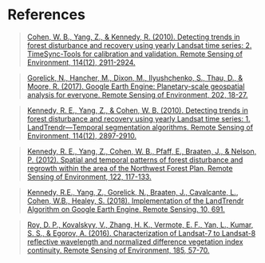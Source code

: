 # References


>[Cohen, W. B., Yang, Z., & Kennedy, R. (2010). Detecting trends in forest disturbance and recovery using yearly Landsat time series: 2. TimeSync-Tools for calibration and validation. Remote Sensing of Environment, 114(12), 2911-2924.](https://larse.forestry.oregonstate.edu/sites/larse/files/pub_pdfs/Cohen_etal_2010.pdf)

>[Gorelick, N., Hancher, M., Dixon, M., Ilyushchenko, S., Thau, D., & Moore, R. (2017). Google Earth Engine: Planetary-scale geospatial analysis for everyone. Remote Sensing of Environment, 202, 18-27.](https://www.sciencedirect.com/science/article/pii/S0034425717302900)

>[Kennedy, R. E., Yang, Z., & Cohen, W. B. (2010). Detecting trends in forest disturbance and recovery using yearly Landsat time series: 1. LandTrendr—Temporal segmentation algorithms. Remote Sensing of Environment, 114(12), 2897-2910.](http://geotrendr.ceoas.oregonstate.edu/files/2015/05/Kennedy_etal2010.pdf)

>[Kennedy, R. E., Yang, Z., Cohen, W. B., Pfaff, E., Braaten, J., & Nelson, P. (2012). Spatial and temporal patterns of forest disturbance and regrowth within the area of the Northwest Forest Plan. Remote Sensing of Environment, 122, 117-133.](http://geotrendr.ceoas.oregonstate.edu/files/2015/05/kennedy_etal_2012_nwfp.pdf)

>[Kennedy, R.E., Yang, Z., Gorelick, N., Braaten, J., Cavalcante, L., Cohen, W.B., Healey, S. (2018). Implementation of the LandTrendr Algorithm on Google Earth Engine. Remote Sensing. 10, 691.](http://www.mdpi.com/2072-4292/10/5/691)

>[Roy, D. P., Kovalskyy, V., Zhang, H. K., Vermote, E. F., Yan, L., Kumar, S. S., & Egorov, A. (2016). Characterization of Landsat-7 to Landsat-8 reflective wavelength and normalized difference vegetation index continuity. Remote Sensing of Environment, 185, 57-70.](https://www.sciencedirect.com/science/article/pii/S0034425715302455)
